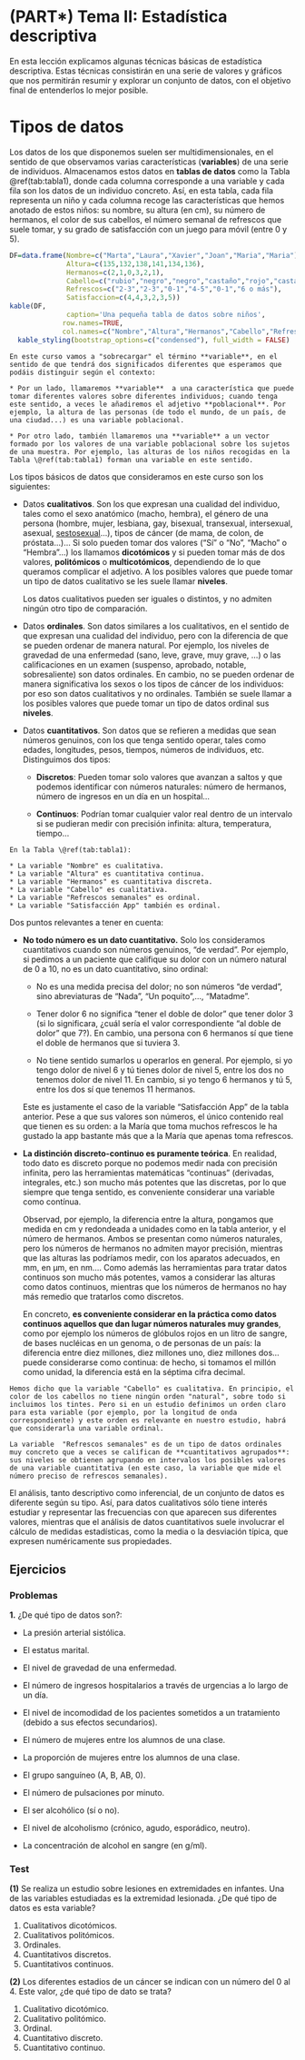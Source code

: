 # (PART\*) Tema II: Estadística descriptiva  {-}

En esta lección explicamos algunas técnicas básicas de estadística descriptiva. Estas técnicas consistirán en una serie de valores y gráficos que nos permitirán resumir y explorar un conjunto de datos, con el objetivo final de entenderlos lo mejor posible. 


# Tipos de datos

Los datos de los que disponemos suelen ser multidimensionales, en el sentido de que observamos varias características (**variables**) de una serie de individuos.
Almacenamos estos datos en **tablas de datos** como la Tabla \@ref(tab:tabla1), donde cada columna corresponde a una variable y cada fila son los datos de un individuo concreto. Así, en esta tabla, cada fila representa un niño y cada columna recoge las características que hemos anotado de estos niños: su nombre, su altura (en cm), su número de hermanos, el color de sus cabellos, el número semanal de refrescos que suele tomar, y su grado de satisfacción con un juego para móvil (entre 0 y 5).  

```r
DF=data.frame(Nombre=c("Marta","Laura","Xavier","Joan","Maria","Maria"),
              Altura=c(135,132,138,141,134,136),
              Hermanos=c(2,1,0,3,2,1),
              Cabello=c("rubio","negro","negro","castaño","rojo","castaño"),
              Refrescos=c("2-3","2-3","0-1","4-5","0-1","6 o más"),
              Satisfaccion=c(4,4,3,2,3,5))
kable(DF,
              caption='Una pequeña tabla de datos sobre niños',
             row.names=TRUE,
             col.names=c("Nombre","Altura","Hermanos","Cabello","Refrescos semanales","Satisfacción App"))%>%
  kable_styling(bootstrap_options=c("condensed"), full_width = FALSE)
```


```block2
En este curso vamos a "sobrecargar" el término **variable**, en el sentido de que tendrá dos significados diferentes que esperamos que podáis distinguir según el contexto:
  
* Por un lado, llamaremos **variable**  a una característica que puede tomar diferentes valores sobre diferentes individuos; cuando tenga este sentido, a veces le añadiremos el adjetivo **poblacional**. Por ejemplo, la altura de las personas (de todo el mundo, de un país, de una ciudad...) es una variable poblacional. 

* Por otro lado, también llamaremos una **variable** a un vector formado por los valores de una variable poblacional sobre los sujetos de una muestra. Por ejemplo, las alturas de los niños recogidas en la Tabla \@ref(tab:tabla1) forman una variable en este sentido.

```


Los tipos básicos de datos que consideramos en este curso son los siguientes:

* Datos **cualitativos**. Son los que expresan una cualidad del individuo, tales como el sexo anatómico (macho, hembra), el género de una persona (hombre, mujer, lesbiana, gay,  bisexual, transexual, intersexual, asexual,  [sestosexual](https://twitter.com/GEldeanita/status/1297826424309649408)...),  tipos de cáncer (de mama, de colon, de próstata...)... 
Si solo pueden tomar dos valores ("Sí" o "No",  "Macho" o  "Hembra"...) los llamamos **dicotómicos** y si pueden tomar más de dos valores, **politómicos** o **multicotómicos**, dependiendo de lo que queramos complicar el adjetivo. A los posibles valores que puede tomar un tipo de datos cualitativo se les suele llamar **niveles**.

    Los datos cualitativos pueden ser iguales o distintos, y no admiten ningún otro tipo de comparación.

* Datos **ordinales**. Son datos similares a los cualitativos, en el sentido de que expresan una cualidad del individuo, pero con la diferencia de que se pueden ordenar de manera natural. Por ejemplo, los niveles de gravedad de una enfermedad (sano, leve, grave, muy grave, ...) o las calificaciones en un examen (suspenso, aprobado,   notable, sobresaliente) son datos ordinales. En cambio, no se pueden ordenar de manera significativa los sexos o los tipos de cáncer de los individuos: por eso son datos cualitativos y no ordinales. También se suele llamar a los posibles valores que puede tomar un tipo de datos ordinal sus **niveles**.

* Datos **cuantitativos**. Son datos que se refieren a medidas que sean números genuinos, con los que tenga sentido operar, tales como edades, longitudes, pesos, tiempos, números de individuos, etc. Distinguimos dos tipos:

    * **Discretos**: Pueden tomar solo valores que avanzan a saltos y que podemos identificar con números naturales: número de hermanos, número de ingresos en un día en un hospital...

    * **Continuos**: Podrían tomar cualquier valor real dentro de un intervalo  si se pudieran medir con precisión infinita: altura, temperatura, tiempo...


```example
En la Tabla \@ref(tab:tabla1):
  
* La variable "Nombre" es cualitativa.
* La variable "Altura" es cuantitativa continua.
* La variable "Hermanos" es cuantitativa discreta.
* La variable "Cabello" es cualitativa.
* La variable "Refrescos semanales" es ordinal.
* La variable "Satisfacción App" también es ordinal.

```



Dos puntos relevantes a tener en cuenta:

* **No todo número es un dato cuantitativo.** Solo los consideramos cuantitativos cuando son números genuinos, "de verdad". Por ejemplo, si pedimos a un paciente que califique su dolor con un número natural de 0 a 10, no es un dato cuantitativo, sino ordinal:

    * No es una medida precisa del dolor; no son números "de verdad", sino abreviaturas de "Nada", "Un poquito",..., "Matadme".

    * Tener dolor 6 no significa "tener el doble de dolor" que tener dolor 3 (si lo significara, ¿cuál sería el valor correspondiente "al doble de dolor" que 7?). En cambio, una persona con 6 hermanos sí que tiene el doble de hermanos que si tuviera 3.

    * No tiene sentido sumarlos u operarlos en general.  Por ejemplo, si yo tengo dolor de nivel 6 y tú tienes dolor de nivel 5, entre los dos no tenemos dolor de nivel 11. En cambio, si yo tengo 6 hermanos y tú 5, entre los dos sí que tenemos 11 hermanos.
    
    Este es justamente el caso de la variable "Satisfacción App" de la tabla anterior. Pese a que sus valores son números, el único contenido real que tienen es su orden: a la María que toma muchos refrescos le ha gustado la app bastante más que a la María que apenas toma refrescos.
    
    
  
* **La distinción discreto-continuo es puramente teórica**. En realidad, todo dato es discreto porque no podemos medir nada con precisión infinita, pero las herramientas matemáticas "continuas" (derivadas, integrales, etc.) son mucho más potentes que las discretas, por lo que siempre que tenga sentido, es conveniente considerar una variable como contínua.

    Observad, por ejemplo, la diferencia entre la altura, pongamos que medida en cm y redondeada a unidades como en la tabla anterior, y el número de hermanos. Ambos se presentan como números naturales, pero los números de hermanos no admiten mayor precisión, mientras que las alturas las podríamos medir, con los aparatos adecuados, en mm, en µm, en nm.... Como además las herramientas para tratar datos continuos son mucho más potentes, vamos a considerar las alturas como datos continuos, mientras que los números de hermanos no hay más remedio que tratarlos como discretos.

    En concreto, **es conveniente considerar en la práctica como datos continuos aquellos que dan lugar números naturales muy grandes**, como por ejemplo los números de glóbulos rojos en un litro de sangre, de bases nucléicas en un genoma, o de personas de un país: la diferencia entre diez millones, diez millones uno, diez millones dos... puede considerarse como continua: de hecho, si tomamos el millón como unidad, la diferencia está en la séptima cifra decimal.




```block2
Hemos dicho que la variable "Cabello" es cualitativa. En principio, el color de los cabellos no tiene ningún orden "natural", sobre todo si incluimos los tintes. Pero si en un estudio definimos un orden claro para esta variable (por ejemplo, por la longitud de onda correspondiente) y este orden es relevante en nuestro estudio, habrá que considerarla una variable ordinal.
```

```block2
La variable  "Refrescos semanales" es de un tipo de datos ordinales muy concreto que a veces se califican de **cuantitativos agrupados**: sus niveles se obtienen agrupando en intervalos los posibles valores de una variable cuantitativa (en este caso, la variable que mide el número preciso de refrescos semanales).
```

El análisis, tanto descriptivo como inferencial, de un conjunto de  datos es  diferente según su tipo. Así, para datos cualitativos sólo tiene interés estudiar y representar las frecuencias con que aparecen sus diferentes valores, mientras que el análisis de datos cuantitativos suele involucrar el cálculo de medidas estadísticas, como la media o la desviación típica, que expresen numéricamente sus propiedades. 

## Ejercicios

### Problemas {-}

**1.** ¿De qué tipo de datos son?:

* La presión arterial sistólica.

* El estatus marital.

* El nivel de gravedad de una enfermedad.

* El número de ingresos hospitalarios a través de urgencias a lo largo de un día.

* El nivel de incomodidad de los pacientes sometidos a un tratamiento (debido a sus efectos secundarios).

* El número de mujeres entre los alumnos de una clase.

* La proporción de mujeres entre los alumnos de una clase.

* El grupo sanguíneo (A, B, AB, 0).

* El número de pulsaciones por minuto.

* El ser alcohólico (sí o no).

* El nivel de alcoholismo (crónico, agudo, esporádico, neutro).

* La concentración de alcohol en sangre (en g/ml).

### Test {-}

**(1)** Se realiza un estudio sobre lesiones en extremidades en infantes. Una de las variables estudiadas es la extremidad lesionada. ¿De qué tipo de datos es esta variable?

1. Cualitativos dicotómicos.
1. Cualitativos politómicos. 
1. Ordinales.
1. Cuantitativos discretos.
1. Cuantitativos continuos.

**(2)** Los diferentes estadios de un cáncer se indican con un número del 0 al 4. Este valor, ¿de qué tipo de dato se trata?

1. Cualitativo dicotómico. 
1. Cualitativo politómico. 
1. Ordinal.
1. Cuantitativo discreto.
1. Cuantitativo continuo.







